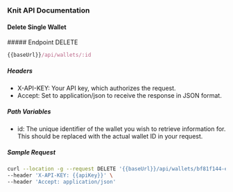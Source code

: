 ### Knit API Documentation

#### Delete Single Wallet

<div style={{ display: "flex", alignItems: "center" }}>
  ##### Endpoint
  <span
    style={{
      display: "block",
      backgroundColor: "#f9f5f6",
      color: "#fc697a",
      marginLeft: "-17px",
      padding: "0px 6px",
      fontSize: ".8rem",
      borderRadius: "5px",
      marginTop: "30px",
    }}
  >
    DELETE
  </span>
</div>

```js copy
{{baseUrl}}/api/wallets/:id
```

##### Headers

- X-API-KEY: Your API key, which authorizes the request.
- Accept: Set to application/json to receive the response in JSON format.

##### Path Variables

- id: The unique identifier of the wallet you wish to retrieve information for. This should be replaced with the actual wallet ID in your request.

##### Sample Request


```sh copy filename="Sample Request"
curl --location -g --request DELETE '{{baseUrl}}/api/wallets/bf81f144-efca-422a-aed7-bf7bf52da26b' \
--header 'X-API-KEY: {{apiKey}}' \
--header 'Accept: application/json'
```
